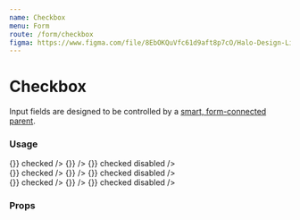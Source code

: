 ```yaml
---
name: Checkbox
menu: Form
route: /form/checkbox
figma: https://www.figma.com/file/8EbOKQuVfc61d9aft8p7cO/Halo-Design-Library?node-id=310%3A1069
---
```



# Checkbox

Input fields are designed to be controlled by a [smart, form-connected parent](https://github.com/venturehacks/AngelList/blob/master/frontend/talent/components/Form/TextField/index.tsx).

### Usage

<Playground>
  <Label field="ice-cream" title="Checkbox" containsFieldGroup>
    <div className="mb-8 flex max-w-xl flex-row gap-10">
      <Checkbox
        name="ice-cream"
        value="chocolate"
        label="Chocolate"
        onChange={() => {}}
        checked
      />
      <Checkbox
        name="ice-cream"
        value="vanilla"
        label="Vanilla"
        onChange={() => {}}
      />
      <Checkbox
        name="ice-cream"
        value="strawberry"
        label="Strawberry"
        onChange={() => {}}
        checked
        disabled
      />
    </div>
  </Label>
  <Label field="ice-cream" title="Toggle Switch" containsFieldGroup>
    <div className="mb-8 flex max-w-xl flex-row gap-10">
      <Checkbox
        variant="toggle-switch"
        name="ice-cream"
        value="chocolate"
        label="Chocolate"
        onChange={() => {}}
        checked
      />
      <Checkbox
        variant="toggle-switch"
        name="ice-cream"
        value="vanilla"
        label="Vanilla"
        onChange={() => {}}
      />
      <Checkbox
        variant="toggle-switch"
        name="ice-cream"
        value="strawberry"
        label="Strawberry"
        onChange={() => {}}
        checked
        disabled
      />
    </div>
  </Label>
  <Label field="ice-cream" title="Pill" containsFieldGroup>
    <div className="mb-8 flex max-w-xl flex-row gap-10">
      <Checkbox
        variant="pill"
        name="ice-cream"
        value="chocolate"
        label="Chocolate"
        onChange={() => {}}
        checked
      />
      <Checkbox
        variant="pill"
        name="ice-cream"
        value="vanilla"
        label="Vanilla"
        onChange={() => {}}
      />
      <Checkbox
        variant="pill"
        name="ice-cream"
        value="strawberry"
        label="Strawberry"
        onChange={() => {}}
        checked
        disabled
      />
    </div>
  </Label>
</Playground>

### Props

<Props of={Checkbox} />
